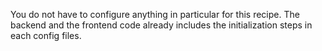 
You do not have to configure anything in particular for this recipe.
The backend and the frontend code already includes the initialization steps in each config files. 
